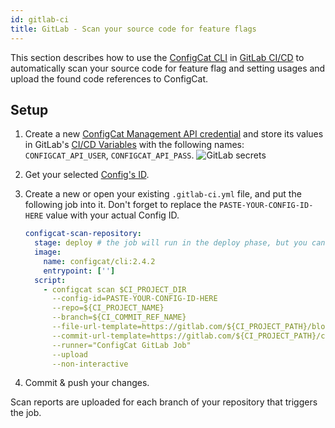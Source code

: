 ```yaml
---
id: gitlab-ci
title: GitLab - Scan your source code for feature flags
---
```


This section describes how to use the [ConfigCat CLI](../cli.mdx) in <a target="_blank" href="https://docs.gitlab.com/ee/ci/">GitLab CI/CD</a>
to automatically scan your source code for feature flag and setting usages and upload the found code references to ConfigCat.

## Setup

1. Create a new <a target="_blank" href="https://app.configcat.com/my-account/public-api-credentials">ConfigCat Management API credential</a> and store its values in GitLab's <a target="_blank" href="https://docs.gitlab.com/ee/ci/variables/">CI/CD Variables</a> with the following names: `CONFIGCAT_API_USER`, `CONFIGCAT_API_PASS`.
   <img src="/docs/assets/cli/scan/gl_secrets.png" alt="GitLab secrets" decoding="async" loading="lazy"/>

2. Get your selected [Config's ID](overview.mdx#config-id).

3. Create a new or open your existing `.gitlab-ci.yml` file, and put the following job into it.
   Don't forget to replace the `PASTE-YOUR-CONFIG-ID-HERE` value with your actual Config ID.

   ```yaml
   configcat-scan-repository:
     stage: deploy # the job will run in the deploy phase, but you can choose from any other phases you have
     image:
       name: configcat/cli:2.4.2
       entrypoint: ['']
     script:
       - configcat scan $CI_PROJECT_DIR
         --config-id=PASTE-YOUR-CONFIG-ID-HERE
         --repo=${CI_PROJECT_NAME}
         --branch=${CI_COMMIT_REF_NAME}
         --file-url-template=https://gitlab.com/${CI_PROJECT_PATH}/blob/{commitHash}/{filePath}#L{lineNumber}
         --commit-url-template=https://gitlab.com/${CI_PROJECT_PATH}/commit/{commitHash}
         --runner="ConfigCat GitLab Job"
         --upload
         --non-interactive
   ```

4. Commit & push your changes.

Scan reports are uploaded for each branch of your repository that triggers the job.
